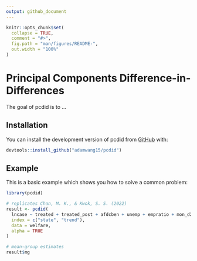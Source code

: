 ```yaml
---
output: github_document
---
```


<!-- README.md is generated from README.Rmd. Please edit that file -->

```r
knitr::opts_chunk$set(
  collapse = TRUE,
  comment = "#>",
  fig.path = "man/figures/README-",
  out.width = "100%"
)
```

# Principal Components Difference-in-Differences

<!-- badges: start -->
<!-- badges: end -->

The goal of pcdid is to ...

## Installation

You can install the development version of pcdid from [GitHub](https://github.com/) with:

``` r
devtools::install_github("adamwang15/pcdid")
```

## Example

This is a basic example which shows you how to solve a common problem:

```r
library(pcdid)

# replicates Chan, M. K., & Kwok, S. S. (2022)
result <- pcdid(
  lncase ~ treated + treated_post + afdcben + unemp + empratio + mon_d2 + mon_d3 + mon_d4,
  index = c("state", "trend"),
  data = welfare,
  alpha = TRUE
)

# mean-group estimates
result$mg
```
